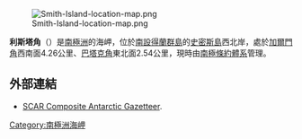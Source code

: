 [[Image:Smith-Island-location-map.png|thumb]]

'''利斯塔角'''（{{lang-en|Lista Point}}）是[[南極洲|南極洲]]的海岬，位於[[南設得蘭群島|南設得蘭群島]]的[[史密斯島|史密斯島]]西北岸，處於[[加爾門角|加爾門角]]西南面4.26公里、[[巴塔克角|巴塔克角]]東北面2.54公里，現時由[[南極條約體系|南極條約體系]]管理。

{{coord|63|01|15.2|S|62|38|15.6|W|display=title}}

==外部連結==
* [http://data.aad.gov.au/aadc/gaz/scar/ SCAR Composite Antarctic Gazetteer]{{WebCite|url=https://www.webcitation.org/5ug2CfC7m?url=http://data.aad.gov.au/aadc/gaz/scar/ |date=20101202140255 |dateformat=iso }}.

{{Antarctica-geo-stub}}
[[Category:南極洲海岬|Category:南極洲海岬]]